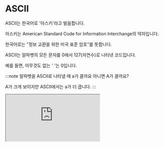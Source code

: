 # ASCII

ASCII는 한국어로 '아스키'라고 발음합니다.

아스키는 American Standard Code for Information Interchange의 약자입니다.

한국어로는 "정보 교환을 위한 미국 표준 암호"를 뜻합니다.

ASCII는 알파벳의 모든 문자를 0에서 127(자연수)로 나타낸 코드입니다.

예를 들면, 아무것도 없는 ' '는 0입니다.

:::note 알파벳을 ASCII로 나타낼 때 a가 클까요 아니면 A가 클까요?

A가 크게 보이지만 ASCII에서는 a가 더 큽니다. :::

<iframe
  loading="lazy"
  className="youtube"
  src="https://www.youtube.com/embed/YnFUR00gk5s"
  title="YouTube video player"
  allow="accelerometer; autoplay; clipboard-write; encrypted-media; gyroscope; picture-in-picture"
/>

## `ord()`

어떤 문자의 ASCII 코드를 알기 위하여 `ord()` 함수를 사용할 수 있습니다.

단, 꼭 문자여야 합니다. 알파벳 하나하나만 입력할 수 있습니다.

여러 개의 아스키를 찾고 싶으면 for 반복문을 사용해야 하지만 이 내용은 조금 뒤에 배우겠습니다.

<iframe
  loading="lazy"
  title="Python IDLE Trinket"
  src="https://trinket.io/embed/python3/4f4507d894"
  height="400"
/>

## `chr()`

반대로, `chr()`은 아스키코드를 알파벳으로 바꾸는 함수입니다.

<iframe
  loading="lazy"
  title="Python IDLE Trinket"
  src="https://trinket.io/embed/python3/2f04cf1944"
  height="400"
/>


<Quiz
  quiz={{
    quizTitle: '파이썬 퀴즈 6',
    quizSynopsis: '문자열 메서드 연습',
    nrOfQuestions: '2',
    questions: [
      {
        question: 'print(ord("a") + 5)를 실행하면 무엇이 나오나요?',
        questionType: 'text',
        answerSelectionType: 'single',
        answers: ['102', '97', '98', '99'],
        correctAnswer: '1',
        explanation:
          '고난이도 문제: ord("a")는 97이지만 5를 더했으므로 102가 나옵니다.',
        point: '80',
      },
      {
        question: 'print(ord(chr(97)))를 실행하면 무엇이 출력됩니까?',
        questionType: 'text',
        answerSelectionType: 'single',
        answers: ['97', 'a', 'A', '아무것도 안나옴'],
        correctAnswer: '1',
        explanation:
          'chr(97)은 a이지만 다시 ord()를 실행했으므로 97이 나옵니다.',
        point: '20',
      },
    ],
  }}
/>
